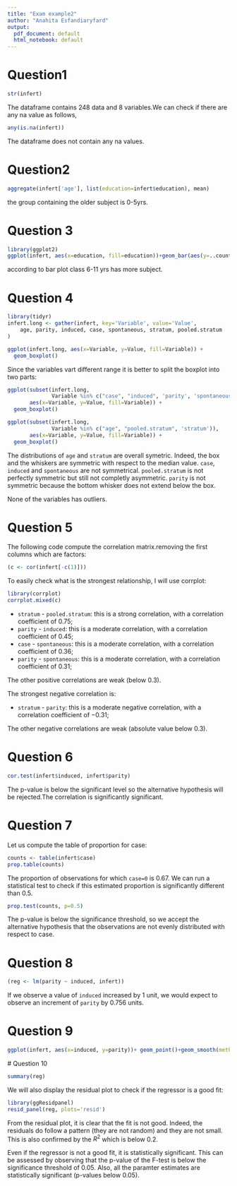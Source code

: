 ```yaml
---
title: "Exam example2"
author: "Anahita Esfandiaryfard"
output: 
  pdf_document: default
  html_notebook: default
---
```

# Question1
```r
str(infert)
```
The dataframe contains 248 data and 8 variables.We can check if there are any 
na value as follows,
```r
any(is.na(infert))
```
The dataframe does not contain any na values.

# Question2
```r
aggregate(infert['age'], list(education=infert$education), mean)
```
the group containing the older subject is 0-5yrs.

# Question 3
```r
library(ggplot2)
ggplot(infert, aes(x=education, fill=education))+geom_bar(aes(y=..count../sum(..count..)))+ ylab("frequency")
```
according to bar plot class 6-11 yrs has more subject.

# Question 4
```r
library(tidyr)
infert.long <- gather(infert, key='Variable', value='Value',
    age, parity, induced, case, spontaneous, stratum, pooled.stratum
)

ggplot(infert.long, aes(x=Variable, y=Value, fill=Variable)) +
  geom_boxplot()
```
Since the variables vart different range it is better to split the boxplot into two parts:
```r
ggplot(subset(infert.long, 
              Variable %in% c("case", "induced", 'parity', 'spontaneous')), 
       aes(x=Variable, y=Value, fill=Variable)) +
  geom_boxplot()
```
```r
ggplot(subset(infert.long, 
              Variable %in% c("age", "pooled.stratum", 'stratum')), 
       aes(x=Variable, y=Value, fill=Variable)) +
  geom_boxplot()
```
The distributions of `age` and `stratum` are overall symetric. Indeed, the box and the whiskers are symmetric with respect to the median value. `case`, `induced` and `spontaneous` are not symmetrical. `pooled.stratum` is not perfectly symmetric but still not completly asymmetric. `parity` is not symmetric because the bottom whisker does not extend below the box.

None of the variables has outliers.

# Question 5
The following code compute the correlation matrix.removing the first columns 
which are factors:
```r
(c <- cor(infert[-c(1)]))
```
To easily check what is the strongest relationship, I will use corrplot:
```r
library(corrplot)
corrplot.mixed(c)
```
 * `stratum` - `pooled.stratum`: this is a strong correlation, with a correlation coefficient of $0.75$;
 * `parity` - `induced`: this is a moderate correlation, with a correlation coefficient of $0.45$;
 * `case` - `spontaneous`: this is a moderate correlation, with a correlation coefficient of $0.36$;
 * `parity` - `spontaneous`: this is a moderate correlation, with a correlation coefficient of $0.31$;
 
The other positive correlations are weak (below $0.3$).

The strongest negative correlation is:

 * `stratum` - `parity`: this is a moderate negative correlation, with a correlation coefficient of $-0.31$;

The other negative correlations are weak (absolute value below $0.3$).

# Question 6
```r
cor.test(infert$induced, infert$parity)
```
The p-value is below the significant level so the alternative hypothesis will be 
rejected.The correlation is significantly significant.

# Question 7
Let us compute the table of proportion for case:
```r
counts <- table(infert$case)
prop.table(counts)
```
The proportion of observations for which `case=0` is $0.67$. We can run a statistical test to check if this estimated proportion is significantly different than $0.5$.

```r
prop.test(counts, p=0.5)
```

The p-value is below the significance threshold, so we accept the alternative hypothesis that the observations are not evenly distributed with respect to case.

# Question 8
```r
(reg <- lm(parity ~ induced, infert))
```
If we observe a value of `induced` increased by $1$ unit, we would expect to observe an increment of `parity` by $0.756$ units.

# Question 9 
```r
ggplot(infert, aes(x=induced, y=parity))+ geom_point()+geom_smooth(method = lm)
```
 
 # Question 10
```r
summary(reg)
```
We will also display the residual plot to check if the regressor is a good fit:

```r
library(ggResidpanel)
resid_panel(reg, plots='resid')
```
From the residual plot, it is clear that the fit is not good. Indeed, the residuals do follow a pattern (they are not random) and they are not small. This is also confirmed by the $R^2$ which is below $0.2$.

Even if the regressor is not a good fit, it is statistically significant. This can be assessed by observing that the p-value of the F-test is below the significance threshold of $0.05$. Also, all the paramter estimates are statistically significant (p-values below $0.05$).
